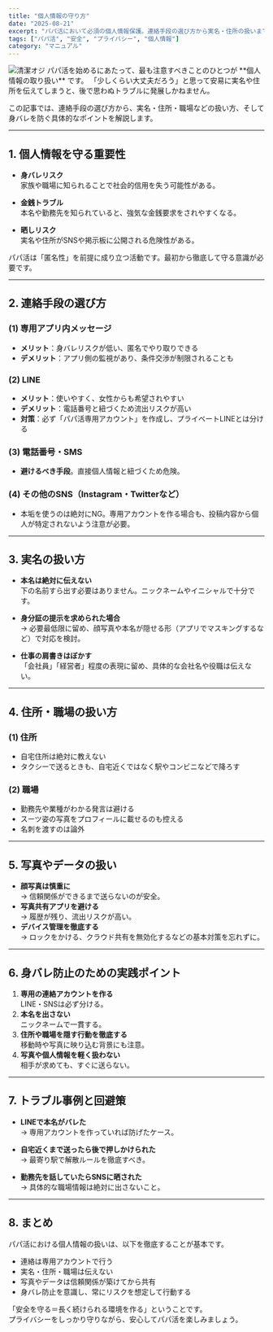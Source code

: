 ```yaml
---
title: "個人情報の守り方"
date: "2025-08-21"
excerpt: "パパ活において必須の個人情報保護。連絡手段の選び方から実名・住所の扱いまで、男性が気をつけるべきプライバシー対策を解説します。"
tags: ["パパ活", "安全", "プライバシー", "個人情報"]
category: "マニュアル"
---
```

<img src="https://lastdecade.s3.ap-northeast-1.amazonaws.com/guide/papakatsu-safety_privacy/papakatsu-safety_privacy_1.png" alt="清潔オジ" className="rounded-xl border shadow-sm mt-3" />
パパ活を始めるにあたって、最も注意すべきことのひとつが **個人情報の取り扱い** です。  
「少しくらい大丈夫だろう」と思って安易に実名や住所を伝えてしまうと、後で思わぬトラブルに発展しかねません。  

この記事では、連絡手段の選び方から、実名・住所・職場などの扱い方、そして身バレを防ぐ具体的なポイントを解説します。  

---

## 1. 個人情報を守る重要性

- **身バレリスク**  
  家族や職場に知られることで社会的信用を失う可能性がある。  

- **金銭トラブル**  
  本名や勤務先を知られていると、強気な金銭要求をされやすくなる。  

- **晒しリスク**  
  実名や住所がSNSや掲示板に公開される危険性がある。  

パパ活は「匿名性」を前提に成り立つ活動です。最初から徹底して守る意識が必要です。  

---

## 2. 連絡手段の選び方

### (1) 専用アプリ内メッセージ
- **メリット**：身バレリスクが低い、匿名でやり取りできる  
- **デメリット**：アプリ側の監視があり、条件交渉が制限されることも  

### (2) LINE
- **メリット**：使いやすく、女性からも希望されやすい  
- **デメリット**：電話番号と紐づくため流出リスクが高い  
- **対策**：必ず「パパ活専用アカウント」を作成し、プライベートLINEとは分ける  

### (3) 電話番号・SMS
- **避けるべき手段**。直接個人情報と紐づくため危険。  

### (4) その他のSNS（Instagram・Twitterなど）
- 本垢を使うのは絶対にNG。専用アカウントを作る場合も、投稿内容から個人が特定されないよう注意が必要。  

---

## 3. 実名の扱い方

- **本名は絶対に伝えない**  
  下の名前すら出す必要はありません。ニックネームやイニシャルで十分です。  

- **身分証の提示を求められた場合**  
  → 必要最低限に留め、顔写真や本名が隠せる形（アプリでマスキングするなど）で対応を検討。  

- **仕事の肩書きはぼかす**  
  「会社員」「経営者」程度の表現に留め、具体的な会社名や役職は伝えない。  

---

## 4. 住所・職場の扱い方

### (1) 住所
- 自宅住所は絶対に教えない  
- タクシーで送るときも、自宅近くではなく駅やコンビニなどで降ろす  

### (2) 職場
- 勤務先や業種がわかる発言は避ける  
- スーツ姿の写真をプロフィールに載せるのも控える  
- 名刺を渡すのは論外  

---

## 5. 写真やデータの扱い

- **顔写真は慎重に**  
  → 信頼関係ができるまで送らないのが安全。  
- **写真共有アプリを避ける**  
  → 履歴が残り、流出リスクが高い。  
- **デバイス管理を徹底する**  
  → ロックをかける、クラウド共有を無効化するなどの基本対策を忘れずに。  

---

## 6. 身バレ防止のための実践ポイント

1. **専用の連絡アカウントを作る**  
   LINE・SNSは必ず分ける。  
2. **本名を出さない**  
   ニックネームで一貫する。  
3. **住所や職場を隠す行動を徹底する**  
   移動時や写真に映り込む背景にも注意。  
4. **写真や個人情報を軽く扱わない**  
   相手が求めても、すぐに送らない。  

---

## 7. トラブル事例と回避策

- **LINEで本名がバレた**  
  → 専用アカウントを作っていれば防げたケース。  

- **自宅近くまで送ったら後で押しかけられた**  
  → 最寄り駅で解散ルールを徹底すべき。  

- **勤務先を話していたらSNSに晒された**  
  → 具体的な職場情報は絶対に出さないこと。  

---

## 8. まとめ

パパ活における個人情報の扱いは、以下を徹底することが基本です。  

- 連絡は専用アカウントで行う  
- 実名・住所・職場は伝えない  
- 写真やデータは信頼関係が築けてから共有  
- 身バレ防止を意識し、常にリスクを想定して行動する  

「安全を守る＝長く続けられる環境を作る」ということです。  
プライバシーをしっかり守りながら、安心してパパ活を楽しみましょう。  
